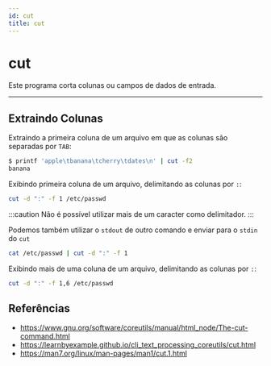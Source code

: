 ```yaml
---
id: cut
title: cut
---
```


# cut

Este programa corta colunas ou campos de dados de entrada.

---

## Extraindo Colunas

Extraindo a primeira coluna de um arquivo em que as colunas são separadas por
`TAB`:

```bash
$ printf 'apple\tbanana\tcherry\tdates\n' | cut -f2
banana
```

Exibindo primeira coluna de um arquivo, delimitando as colunas por `:`:

```bash
cut -d ":" -f 1 /etc/passwd
```

:::caution
Não é possível utilizar mais de um caracter como delimitador.
:::

Podemos também utilizar o `stdout` de outro comando e enviar para o `stdin` do
`cut`

```bash
cat /etc/passwd | cut -d ":" -f 1
```

Exibindo mais de uma coluna de um arquivo, delimitando as colunas por `:`:

```bash
cut -d ":" -f 1,6 /etc/passwd
```

## Referências

- <https://www.gnu.org/software/coreutils/manual/html_node/The-cut-command.html>
- <https://learnbyexample.github.io/cli_text_processing_coreutils/cut.html>
- <https://man7.org/linux/man-pages/man1/cut.1.html>
